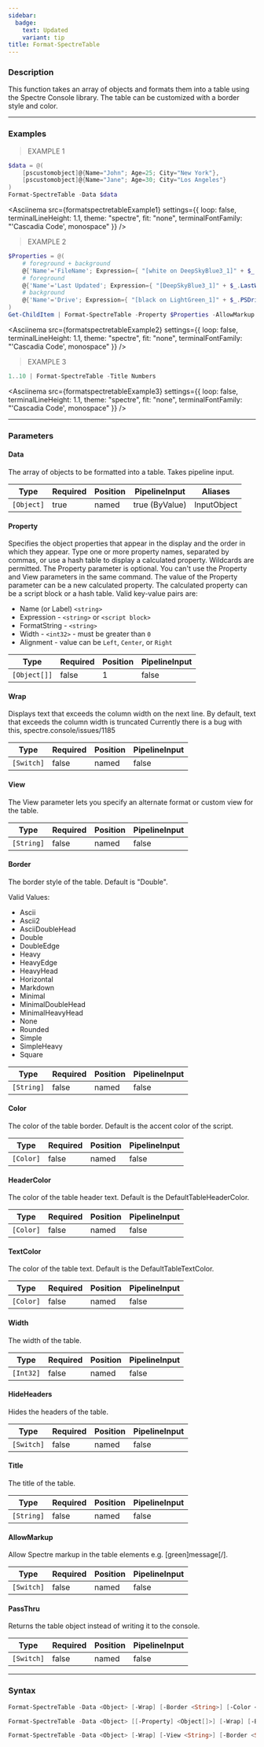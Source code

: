 ```yaml
---
sidebar:
  badge:
    text: Updated
    variant: tip
title: Format-SpectreTable
---
```









### Description

This function takes an array of objects and formats them into a table using the Spectre Console library. The table can be customized with a border style and color.



---


### Examples
> EXAMPLE 1

```powershell
$data = @(
    [pscustomobject]@{Name="John"; Age=25; City="New York"},
    [pscustomobject]@{Name="Jane"; Age=30; City="Los Angeles"}
)
Format-SpectreTable -Data $data
```
<Asciinema
    src={formatspectretableExample1}
    settings={{
        loop: false,
        terminalLineHeight: 1.1,
        theme: "spectre",
        fit: "none",
        terminalFontFamily: "'Cascadia Code', monospace"
    }}
/>
> EXAMPLE 2

```powershell
$Properties = @(
    # foreground + background
    @{'Name'='FileName'; Expression={ "[white on DeepSkyBlue3_1]" + $_.Name + "[/]" }},
    # foreground
    @{'Name'='Last Updated'; Expression={ "[DeepSkyBlue3_1]" + $_.LastWriteTime.ToString() + "[/]" }},
    # background
    @{'Name'='Drive'; Expression={ "[black on LightGreen_1]" + $_.PSDrive.Root + "[/]" }}
)
Get-ChildItem | Format-SpectreTable -Property $Properties -AllowMarkup
```
<Asciinema
    src={formatspectretableExample2}
    settings={{
        loop: false,
        terminalLineHeight: 1.1,
        theme: "spectre",
        fit: "none",
        terminalFontFamily: "'Cascadia Code', monospace"
    }}
/>
> EXAMPLE 3

```powershell
1..10 | Format-SpectreTable -Title Numbers
```
<Asciinema
    src={formatspectretableExample3}
    settings={{
        loop: false,
        terminalLineHeight: 1.1,
        theme: "spectre",
        fit: "none",
        terminalFontFamily: "'Cascadia Code', monospace"
    }}
/>


---


### Parameters
#### **Data**

The array of objects to be formatted into a table.
Takes pipeline input.






|Type      |Required|Position|PipelineInput |Aliases    |
|----------|--------|--------|--------------|-----------|
|`[Object]`|true    |named   |true (ByValue)|InputObject|



#### **Property**

Specifies the object properties that appear in the display and the order in which they appear.
Type one or more property names, separated by commas, or use a hash table to display a calculated property.
Wildcards are permitted.
The Property parameter is optional. You can't use the Property and View parameters in the same command.
The value of the Property parameter can be a new calculated property.
The calculated property can be a script block or a hash table. Valid key-value pairs are:
* Name (or Label) `<string>`
* Expression - `<string>` or `<script block>`
* FormatString - `<string>`
* Width - `<int32>` - must be greater than `0`
* Alignment - value can be `Left`, `Center`, or `Right`






|Type        |Required|Position|PipelineInput|
|------------|--------|--------|-------------|
|`[Object[]]`|false   |1       |false        |



#### **Wrap**

Displays text that exceeds the column width on the next line. By default, text that exceeds the column width is truncated
Currently there is a bug with this, spectre.console/issues/1185






|Type      |Required|Position|PipelineInput|
|----------|--------|--------|-------------|
|`[Switch]`|false   |named   |false        |



#### **View**

The View parameter lets you specify an alternate format or custom view for the table.






|Type      |Required|Position|PipelineInput|
|----------|--------|--------|-------------|
|`[String]`|false   |named   |false        |



#### **Border**

The border style of the table. Default is "Double".



Valid Values:

* Ascii
* Ascii2
* AsciiDoubleHead
* Double
* DoubleEdge
* Heavy
* HeavyEdge
* HeavyHead
* Horizontal
* Markdown
* Minimal
* MinimalDoubleHead
* MinimalHeavyHead
* None
* Rounded
* Simple
* SimpleHeavy
* Square






|Type      |Required|Position|PipelineInput|
|----------|--------|--------|-------------|
|`[String]`|false   |named   |false        |



#### **Color**

The color of the table border. Default is the accent color of the script.






|Type     |Required|Position|PipelineInput|
|---------|--------|--------|-------------|
|`[Color]`|false   |named   |false        |



#### **HeaderColor**

The color of the table header text. Default is the DefaultTableHeaderColor.






|Type     |Required|Position|PipelineInput|
|---------|--------|--------|-------------|
|`[Color]`|false   |named   |false        |



#### **TextColor**

The color of the table text. Default is the DefaultTableTextColor.






|Type     |Required|Position|PipelineInput|
|---------|--------|--------|-------------|
|`[Color]`|false   |named   |false        |



#### **Width**

The width of the table.






|Type     |Required|Position|PipelineInput|
|---------|--------|--------|-------------|
|`[Int32]`|false   |named   |false        |



#### **HideHeaders**

Hides the headers of the table.






|Type      |Required|Position|PipelineInput|
|----------|--------|--------|-------------|
|`[Switch]`|false   |named   |false        |



#### **Title**

The title of the table.






|Type      |Required|Position|PipelineInput|
|----------|--------|--------|-------------|
|`[String]`|false   |named   |false        |



#### **AllowMarkup**

Allow Spectre markup in the table elements e.g. [green]message[/].






|Type      |Required|Position|PipelineInput|
|----------|--------|--------|-------------|
|`[Switch]`|false   |named   |false        |



#### **PassThru**

Returns the table object instead of writing it to the console.






|Type      |Required|Position|PipelineInput|
|----------|--------|--------|-------------|
|`[Switch]`|false   |named   |false        |





---


### Syntax
```powershell
Format-SpectreTable -Data <Object> [-Wrap] [-Border <String>] [-Color <Color>] [-HeaderColor <Color>] [-TextColor <Color>] [-Width <Int32>] [-HideHeaders] [-Title <String>] [-AllowMarkup] [-PassThru] [<CommonParameters>]
```
```powershell
Format-SpectreTable -Data <Object> [[-Property] <Object[]>] [-Wrap] [-Border <String>] [-Color <Color>] [-HeaderColor <Color>] [-TextColor <Color>] [-Width <Int32>] [-HideHeaders] [-Title <String>] [-AllowMarkup] [-PassThru] [<CommonParameters>]
```
```powershell
Format-SpectreTable -Data <Object> [-Wrap] [-View <String>] [-Border <String>] [-Color <Color>] [-HeaderColor <Color>] [-TextColor <Color>] [-Width <Int32>] [-HideHeaders] [-Title <String>] [-AllowMarkup] [-PassThru] [<CommonParameters>]
```
